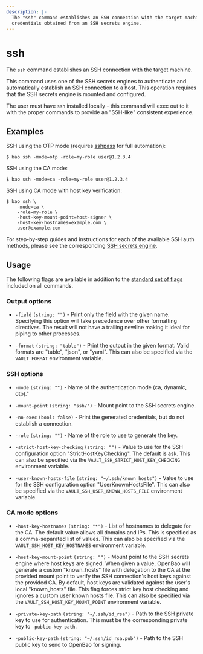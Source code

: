 ```yaml
---
description: |-
  The "ssh" command establishes an SSH connection with the target machine using
  credentials obtained from an SSH secrets engine.
---
```


# ssh

The `ssh` command establishes an SSH connection with the target machine.

This command uses one of the SSH secrets engines to authenticate and
automatically establish an SSH connection to a host. This operation requires
that the SSH secrets engine is mounted and configured.

The user must have `ssh` installed locally - this command will exec out to it
with the proper commands to provide an "SSH-like" consistent experience.

## Examples

SSH using the OTP mode (requires [sshpass](https://linux.die.net/man/1/sshpass)
for full automation):

```shell-session
$ bao ssh -mode=otp -role=my-role user@1.2.3.4
```

SSH using the CA mode:

```shell-session
$ bao ssh -mode=ca -role=my-role user@1.2.3.4
```

SSH using CA mode with host key verification:

```shell-session
$ bao ssh \
    -mode=ca \
    -role=my-role \
    -host-key-mount-point=host-signer \
    -host-key-hostnames=example.com \
    user@example.com
```

For step-by-step guides and instructions for each of the available SSH
auth methods, please see the corresponding [SSH secrets
engine](/docs/secrets/ssh).

## Usage

The following flags are available in addition to the [standard set of
flags](/docs/commands) included on all commands.

### Output options

- `-field` `(string: "")` - Print only the field with the given name. Specifying
  this option will take precedence over other formatting directives. The result
  will not have a trailing newline making it ideal for piping to other processes.

- `-format` `(string: "table")` - Print the output in the given format. Valid
  formats are "table", "json", or "yaml". This can also be specified via the
  `VAULT_FORMAT` environment variable.

### SSH options

- `-mode` `(string: "")` - Name of the authentication mode (ca, dynamic, otp)."

- `-mount-point` `(string: "ssh/")` - Mount point to the SSH secrets engine.

- `-no-exec` `(bool: false)` - Print the generated credentials, but do not
  establish a connection.

- `-role` `(string: "")` - Name of the role to use to generate the key.

- `-strict-host-key-checking` `(string: "")` - Value to use for the SSH
  configuration option "StrictHostKeyChecking". The default is ask. This can
  also be specified via the `VAULT_SSH_STRICT_HOST_KEY_CHECKING` environment
  variable.

- `-user-known-hosts-file` `(string: "~/.ssh/known_hosts")` - Value to use for
  the SSH configuration option "UserKnownHostsFile". This can also be specified
  via the `VAULT_SSH_USER_KNOWN_HOSTS_FILE` environment variable.

### CA mode options

- `-host-key-hostnames` `(string: "*")` - List of hostnames to delegate for the
  CA. The default value allows all domains and IPs. This is specified as a
  comma-separated list of values. This can also be specified via the
  `VAULT_SSH_HOST_KEY_HOSTNAMES` environment variable.

- `-host-key-mount-point` `(string: "")` - Mount point to the SSH
  secrets engine where host keys are signed. When given a value, OpenBao will
  generate a custom "known_hosts" file with delegation to the CA at the provided
  mount point to verify the SSH connection's host keys against the provided CA.
  By default, host keys are validated against the user's local "known_hosts"
  file. This flag forces strict key host checking and ignores a custom user
  known hosts file. This can also be specified via the
  `VAULT_SSH_HOST_KEY_MOUNT_POINT` environment variable.

- `-private-key-path` `(string: "~/.ssh/id_rsa")` - Path to the SSH private key
  to use for authentication. This must be the corresponding private key to
  `-public-key-path`.

- `-public-key-path` `(string: "~/.ssh/id_rsa.pub")` - Path to the SSH public
  key to send to OpenBao for signing.
